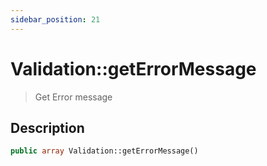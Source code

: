 ```yaml
---
sidebar_position: 21
---
```


# Validation::getErrorMessage

> Get Error message


## Description

```php
public array Validation::getErrorMessage()
```
